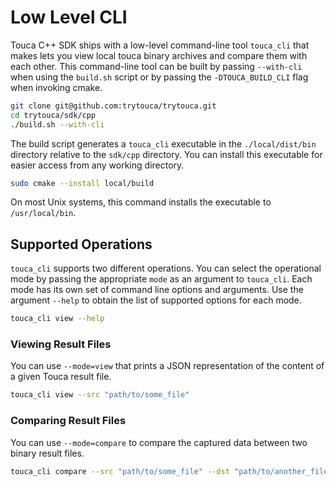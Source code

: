 # Low Level CLI

Touca C++ SDK ships with a low-level command-line tool `touca_cli` that makes
lets you view local touca binary archives and compare them with each other. This
command-line tool can be built by passing `--with-cli` when using the `build.sh`
script or by passing the `-DTOUCA_BUILD_CLI` flag when invoking cmake.

```bash
git clone git@github.com:trytouca/trytouca.git
cd trytouca/sdk/cpp
./build.sh --with-cli
```

The build script generates a `touca_cli` executable in the `./local/dist/bin`
directory relative to the `sdk/cpp` directory. You can install this executable
for easier access from any working directory.

```bash
sudo cmake --install local/build
```

On most Unix systems, this command installs the executable to `/usr/local/bin`.

## Supported Operations

`touca_cli` supports two different operations. You can select the operational
mode by passing the appropriate `mode` as an argument to `touca_cli`. Each mode
has its own set of command line options and arguments. Use the argument `--help`
to obtain the list of supported options for each mode.

```bash
touca_cli view --help
```

### Viewing Result Files

You can use `--mode=view` that prints a JSON representation of the content of a
given Touca result file.

```bash
touca_cli view --src "path/to/some_file"
```

### Comparing Result Files

You can use `--mode=compare` to compare the captured data between two binary
result files.

```bash
touca_cli compare --src "path/to/some_file" --dst "path/to/another_file"
```
